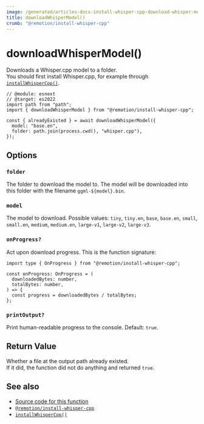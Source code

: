 ```yaml
---
image: /generated/articles-docs-install-whisper-cpp-download-whisper-model.png
title: downloadWhisperModel()
crumb: "@remotion/install-whisper-cpp"
---
```


# downloadWhisperModel()<AvailableFrom v="4.0.115"/>

Downloads a Whisper.cpp model to a folder.  
You should first install Whisper.cpp, for example through [`installWhisperCpp()`](/docs/install-whisper-cpp/install-whisper-cpp).

```tsx twoslash title="install-whisper.mjs"
// @module: esnext
// @target: es2022
import path from "path";
import { downloadWhisperModel } from "@remotion/install-whisper-cpp";

const { alreadyExisted } = await downloadWhisperModel({
  model: "base.en",
  folder: path.join(process.cwd(), "whisper.cpp"),
});
```

## Options

### `folder`

The folder to download the model to. The model will be downloaded into this folder with the filename `ggml-${model}.bin`.

### `model`

The model to download. Possible values: `tiny`, `tiny.en`, `base`, `base.en`, `small`, `small.en`, `medium`, `medium.en`, `large-v1`, `large-v2`, `large-v3`.

### `onProgress?`

Act upon download progress. This is the function signature:

```tsx twoslash
import type { OnProgress } from "@remotion/install-whisper-cpp";

const onProgress: OnProgress = (
  downloadedBytes: number,
  totalBytes: number,
) => {
  const progress = downloadedBytes / totalBytes;
};
```

### `printOutput?`

Print human-readable progress to the console. Default: `true`.

## Return Value

Whether a file at the output path already existed.  
If it did, the function did not do anything and returned `true`.

## See also

- [Source code for this function](https://github.com/remotion-dev/remotion/blob/main/packages/install-whisper-cpp/src/download-whisper-model.ts)
- [`@remotion/install-whisper-cpp`](/docs/install-whisper-cpp)
- [`installWhisperCpp()`](/docs/install-whisper-cpp/install-whisper-cpp)
